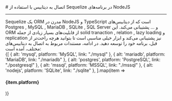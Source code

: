 

<Layout>
<Head>
<title>مستندات اتصال به دیتابیس‌های مختلف با Sequelize در NodeJS - لیارا</title>
<meta property="og:title" content="مستندات خدمات رایانش ابری لیارا" />
<meta property="og:description" content="مستندات مربوط به اتصال به دیتابیس‌های مختلف با Sequelize ORM در پلتفرم NodeJS در لیارا"  />
<meta property="og:image" content="https://files.liara.ir/liara/logos/liara-poster.jpg" />
</Head>
# اتصال به دیتابیس با استفاده از Sequelize در برنامه‌های NodeJS 
<hr className="mb-2" />

<Link href="https://sequelize.org/" className="text-[#2196f3] ">Sequelize</Link> یک ORM مدرن در NodeJS و TypeScript است که از دیتابیس‌های Postgres , MySQL , MariaDB , SQLite , SQL Server و ... پشتیبانی می‌کند. این ORM از قابلیت‌های بسیار زیادی از جمله solid tranaction , relation , lazy loading و replication نیز پشتیبانی می‌کند و ابزار خیلی مناسبی است تا بتوانید هرچه راحت‌تر از قبل، برنامه خود را توسعه دهید. در ادامه، مستندات مربوط به اتصال به دیتابیس‌های مختلف، آمده است:

<div className='h-7' />
<div className="grid md:grid-cols-5 gap-4">
            {[
    { alt: 'mysql', platform: 'MySQL', link: "./mysql" },
    { alt: 'mariadb', platform: 'MariaDB', link: "./mariadb" },
    { alt: 'postgres', platform: 'PostgreSQL', link: "./postgresql" },
    { alt: 'mssql', platform: 'MSSQL', link: "./mssql" },
    { alt: 'nodejs', platform: 'SQLite', link: "./sqlite" },
  ].map(item =>
    <Link href={item.link}>
    <Card className="flex cursor-pointer w-full items-center justify-between">
        <div className="flex items-center gap-3">
        <div className="w-[40px] p-1  bg-[#333] rounded-lg">
            <PlatformIcon platform={item.alt} />
        </div>
        <h4>
            {item.platform}
        </h4>
        </div>
        <GoArrowLeft className="ml-1" />
    </Card>
    </Link>
            )}
          </div>

</Layout>